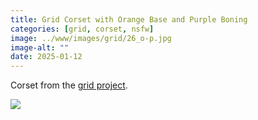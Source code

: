 ```yaml
---
title: Grid Corset with Orange Base and Purple Boning
categories: [grid, corset, nsfw]
image: ../www/images/grid/26_o-p.jpg
image-alt: ""
date: 2025-01-12
---
```


Corset from the [grid project](/posts/2025-01-27_grid-project.html).

![](../www/images/grid/26_o-p.jpg)

